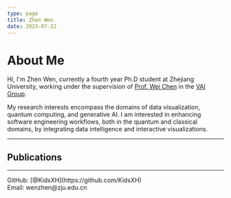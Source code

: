 ```yaml
---
type: page
title: Zhen Wen
date: 2023-07-22
---
```


# About Me

Hi, I'm Zhen Wen, currently a fourth year Ph.D student at Zhejiang University, working under the supervision of [Prof. Wei Chen](http://www.cad.zju.edu.cn/home/chenwei/) in the [VAI Group](https://zjuvag.org).

My research interests encompass the domains of data visualization, quantum computing, and generative AI.
I am interested in enhancing software engineering workflows, both in the quantum and classical domains, by integrating data intelligence and interactive visualizations.

---

## Publications


<PublicationList posts={props.allPosts} />


---

<div>
  GitHub: [@KidsXH](https://github.com/KidsXH)
  <br />
  Email: wenzhen@zju.edu.cn
</div>